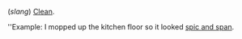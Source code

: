(''slang'') [[Clean]].

''Example: I mopped up the kitchen floor so it looked [[spic and span]].
{{wikify}}